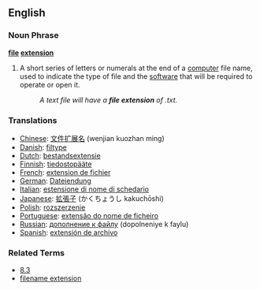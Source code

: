 ==English==
===Noun Phrase===
'''[[file]] [[extension]]'''
# A short series of letters or numerals at the end of a [[computer]] file name, used to indicate the type of file and the [[software]] that will be required to operate or open it.
#: ''A text file will have a '''file extension''' of .txt.''

===Translations===
*[[Chinese]]: [[文件扩展名]] (wenjian kuozhan ming)
*[[Danish]]: [[filtype]]
*[[Dutch]]: [[bestandsextensie]]
*[[Finnish]]: [[tiedostopääte]]
*[[French]]: [[extension de fichier]]
*[[German]]: [[Dateiendung]]
*[[Italian]]: [[estensione di nome di schedario]]
*[[Japanese]]: [[拡張子]] (かくちょうし kakuch&#333;shi)
*[[Polish]]: [[rozszerzenie]]
*[[Portuguese]]: [[extensão do nome de ficheiro]]
*[[Russian]]: [[дополнение к файлу]] (dopolneniye k faylu)
*[[Spanish]]: [[extensión de archivo]]

===Related Terms===
*[[8.3]]
*[[filename extension]]
{{Wikipedia}}